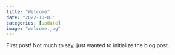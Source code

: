 ```yaml
---
title: "Welcome"
date: "2022-10-01"
categories: [update]
image: "welcome.jpg"
---
```


First post! Not much to say, just wanted to initialize the blog post.
